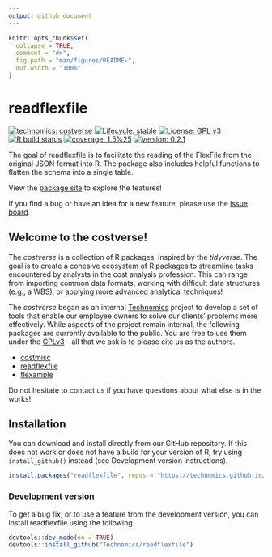 ```yaml
---
output: github_document
---
```


<!-- README.md is generated from README.Rmd. Please edit that file -->

```r
knitr::opts_chunk$set(
  collapse = TRUE,
  comment = "#>",
  fig.path = "man/figures/README-",
  out.width = "100%"
)
```

# readflexfile

<!-- badges: start -->
[![technomics: costverse](https://img.shields.io/badge/technomics-costverse-EAC435.svg)](https://github.com/technomics)
[![Lifecycle: stable](https://img.shields.io/badge/lifecycle-stable-brightgreen.svg)](https://www.tidyverse.org/lifecycle/#stable)
[![License: GPL v3](https://img.shields.io/badge/License-GPLv3-blue.svg)](https://www.gnu.org/licenses/gpl-3.0)
[![R build status](https://github.com/Technomics/readflexfile/workflows/R-CMD-check/badge.svg)](https://github.com/Technomics/readflexfile/actions)
[![coverage: 1.5%25](https://img.shields.io/badge/coverage-1.5%25-red.svg)](https://cran.r-project.org/web/packages/covr/vignettes/how_it_works.html)
[![version: 0.2.1](https://img.shields.io/badge/version-0.2.1-blue.svg)]()
<!-- badges: end -->

The goal of readflexfile is to facilitate the reading of the FlexFile from the original JSON format into R. The package also includes helpful functions to flatten the schema into a single table.

View the [package site](https://technomics.github.io/readflexfile) to explore the features!

If you find a bug or have an idea for a new feature, please use the [issue board](https://github.com/Technomics/readflexfile/issues).

## Welcome to the costverse!

The *costverse* is a collection of R packages, inspired by the *tidyverse*. The goal is to create a cohesive ecosystem of R packages to streamline tasks encountered by analysts in the cost analysis profession. This can range from importing common data formats, working with difficult data structures (e.g., a WBS), or applying more advanced analytical techniques!

The *costverse* began as an internal [Technomics](https://www.technomics.net/) project to develop a set of tools that enable our employee owners to solve our clients’ problems more effectively. While aspects of the project remain internal, the following packages are currently available to the public. You are free to use them under the [GPLv3](https://www.gnu.org/licenses/gpl-3.0.en.html) - all that we ask is to please cite us as the authors.

 - [costmisc](https://github.com/Technomics/costmisc/)
 - [readflexfile](https://github.com/Technomics/readflexfile/)
 - [flexample](https://github.com/Technomics/flexample/)
 
Do not hesitate to contact us if you have questions about what else is in the works!

## Installation

You can download and install directly from our GitHub repository. If this does not work or does not have a build for your version of R, try using `install_github()` instead (see Development version instructions).

```r
install.packages("readflexfile", repos = "https://technomics.github.io/repo/")
```

### Development version

To get a bug fix, or to use a feature from the development version, you can install readflexfile using the following. 

```r
devtools::dev_mode(on = TRUE)
devtools::install_github("Technomics/readflexfile")
```
